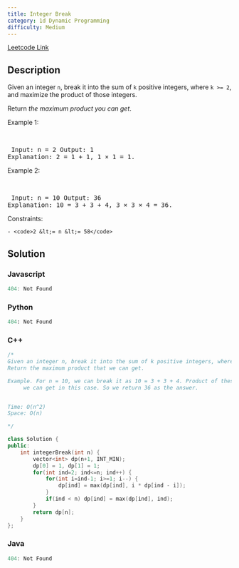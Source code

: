 ```yaml
---
title: Integer Break
category: 1d Dynamic Programming
difficulty: Medium
---
```


<Callout>

[Leetcode Link](https://leetcode.com/problems/integer-break)

</Callout>

## Description
Given an integer <code>n</code>, break it into the sum of <code>k</code> positive integers, where <code>k &gt;= 2</code>, and maximize the product of those integers.

Return *the maximum product you can get*.

 
Example 1:

<br /><pre className="overflow-x-auto">
Input: n = 2
Output: 1
Explanation: 2 = 1 + 1, 1 &times; 1 = 1.
</pre>

Example 2:

<br /><pre className="overflow-x-auto">
Input: n = 10
Output: 36
Explanation: 10 = 3 + 3 + 4, 3 &times; 3 &times; 4 = 36.
</pre>

 
Constraints:


	- <code>2 &lt;= n &lt;= 58</code>



## Solution

### Javascript
```javascript
404: Not Found
```
### Python
```python
404: Not Found
```
### C++
```cpp
/*
Given an integer n, break it into the sum of k positive integers, where k >= 2, and maximize the product of those integers.
Return the maximum product that we can get.

Example. For n = 10, we can break it as 10 = 3 + 3 + 4. Product of these integers is 3 x 3 x 4 = 36, which is the maximum product that
	 we can get in this case. So we return 36 as the answer. 


Time: O(n^2)
Space: O(n)

*/

class Solution {
public:
    int integerBreak(int n) {
        vector<int> dp(n+1, INT_MIN);
        dp[0] = 1, dp[1] = 1;
        for(int ind=2; ind<=n; ind++) {
            for(int i=ind-1; i>=1; i--) {
                dp[ind] = max(dp[ind], i * dp[ind - i]);
            }
            if(ind < n) dp[ind] = max(dp[ind], ind);
        }
        return dp[n];
    }
};


```
### Java
```java
404: Not Found
```


